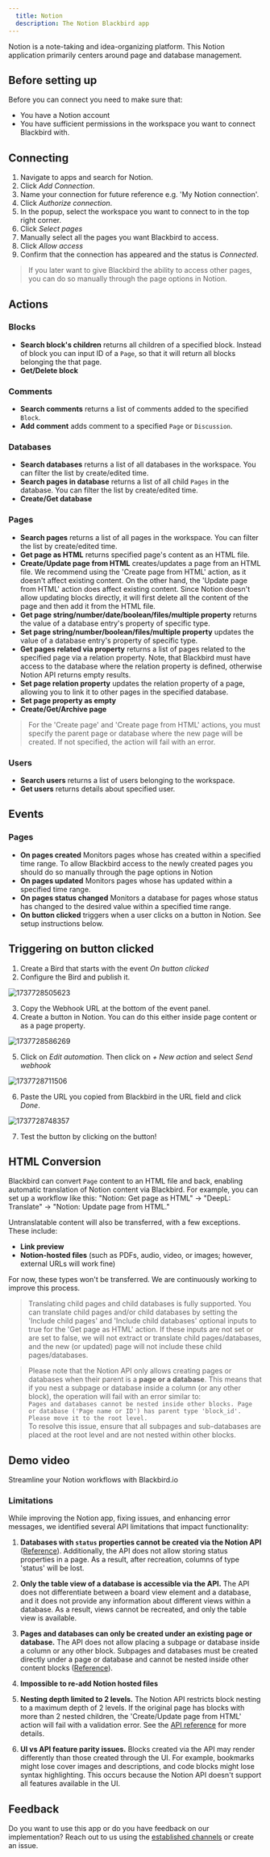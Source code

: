 ```yaml
---
  title: Notion
  description: The Notion Blackbird app
---
```


<LinkCard title="View on Github" target="_blank" href="https://github.com/bb-io/Notion" icon="github" />
 
  
Notion is a note-taking and idea-organizing platform. This Notion application primarily centers around page and database management.  
  
 ## Before setting up
 Before you can connect you need to make sure that:
 - You have a Notion account
 - You have sufficient permissions in the workspace you want to connect Blackbird with.
 
## Connecting  
  
1. Navigate to apps and search for Notion. 
2. Click _Add Connection_.  
3. Name your connection for future reference e.g. 'My Notion connection'.  
4. Click _Authorize connection_.
5. In the popup, select the workspace you want to connect to in the top right corner.
6. Click _Select pages_
7. Manually select all the pages you want Blackbird to access.
8. Click _Allow access_
9. Confirm that the connection has appeared and the status is _Connected_.  
  
> If you later want to give Blackbird the ability to access other pages, you can do so manually through the page options in Notion.

## Actions  
  
### Blocks  
  
- **Search block's children** returns all children of a specified block. Instead of block you can input ID of a `Page`, so that it will return all blocks belonging the that page.  
- **Get/Delete block** 

### Comments

- **Search comments** returns a list of comments added to the specified `Block`.
- **Add comment** adds comment to a specified `Page` or `Discussion`.

### Databases

- **Search databases** returns a list of all databases in the workspace. You can filter the list by create/edited time.
- **Search pages in database** returns a list of all child `Pages` in the database. You can filter the list by create/edited time. 
- **Create/Get database**

### Pages

- **Search pages** returns a list of all pages in the workspace. You can filter the list by create/edited time.
- **Get page as HTML** returns specified page's content as an HTML file.
- **Create/Update page from HTML** creates/updates a page from an HTML file. We recommend using the 'Create page from HTML' action, as it doesn't affect existing content. On the other hand, the 'Update page from HTML' action does affect existing content. Since Notion doesn't allow updating blocks directly, it will first delete all the content of the page and then add it from the HTML file.
- **Get page string/number/date/boolean/files/multiple property** returns the value of a database entry's property of specific type.
- **Set page string/number/boolean/files/multiple property** updates the value of a database entry's property of specific type.
- **Get pages related via property** returns a list of pages related to the specified page via a relation property. Note, that Blackbird must have access to the database where the relation property is defined, otherwise Notion API returns empty results.
- **Set page relation property** updates the relation property of a page, allowing you to link it to other pages in the specified database.
- **Set page property as empty**
- **Create/Get/Archive page**

> For the 'Create page' and 'Create page from HTML' actions, you must specify the parent page or database where the new page will be created. If not specified, the action will fail with an error.

### Users

- **Search users** returns a list of users belonging to the workspace.
- **Get users** returns details about specified user.

## Events

### Pages

- **On pages created** Monitors pages whose has created within a specified time range. To allow Blackbird access to the newly created pages you should do so manually through the page options in Notion
- **On pages updated** Monitors pages whose has updated within a specified time range.
- **On pages status changed** Monitors a database for pages whose status has changed to the desired value within a specified time range.
- **On button clicked** triggers when a user clicks on a button in Notion. See setup instructions below.

## Triggering on button clicked

1. Create a Bird that starts with the event *On button clicked*
2. Configure the Bird and publish it.

![1737728505623](https://raw.githubusercontent.com/bb-io/Notion/main/image/README/1737728505623.png)

3. Copy the Webhook URL at the bottom of the event panel.
4. Create a button in Notion. You can do this either inside page content or as a page property.

![1737728586269](https://raw.githubusercontent.com/bb-io/Notion/main/image/README/1737728586269.png)

5. Click on *Edit automation*. Then click on *+ New action* and select *Send webhook*

![1737728711506](https://raw.githubusercontent.com/bb-io/Notion/main/image/README/1737728711506.png)

6. Paste the URL you copied from Blackbird in the URL field and click *Done*.

![1737728748357](https://raw.githubusercontent.com/bb-io/Notion/main/image/README/1737728748357.png)

7. Test the button by clicking on the button!

## HTML Conversion

Blackbird can convert `Page` content to an HTML file and back, enabling automatic translation of Notion content via Blackbird. For example, you can set up a workflow like this: "Notion: Get page as HTML" → "DeepL: Translate" → "Notion: Update page from HTML."

Untranslatable content will also be transferred, with a few exceptions. These include:

- **Link preview**
- **Notion-hosted files** (such as PDFs, audio, video, or images; however, external URLs will work fine)

For now, these types won't be transferred. We are continuously working to improve this process.

> Translating child pages and child databases is fully supported. You can translate child pages and/or child databases by setting the 'Include child pages' and 'Include child databases' optional inputs to true for the 'Get page as HTML' action. If these inputs are not set or are set to false, we will not extract or translate child pages/databases, and the new (or updated) page will not include these child pages/databases.

> Please note that the Notion API only allows creating pages or databases when their parent is a **page or a database**. This means that if you nest a subpage or database inside a column (or any other block), the operation will fail with an error similar to:  
> `Pages and databases cannot be nested inside other blocks. Page or database ('Page name or ID') has parent type 'block_id'. Please move it to the root level.`  
> To resolve this issue, ensure that all subpages and sub-databases are placed at the root level and are not nested within other blocks.

## Demo video

Streamline your Notion workflows with Blackbird.io


<YouTube id="https://youtu.be/WP7L8AefTMA" />

### Limitations

While improving the Notion app, fixing issues, and enhancing error messages, we identified several API limitations that impact functionality:

1. **Databases with `status` properties cannot be created via the Notion API** ([Reference](https://developers.notion.com/reference/create-a-database)). Additionally, the API does not allow storing status properties in a page. As a result, after recreation, columns of type 'status' will be lost.

2. **Only the table view of a database is accessible via the API.** The API does not differentiate between a board view element and a database, and it does not provide any information about different views within a database. As a result, views cannot be recreated, and only the table view is available.

3. **Pages and databases can only be created under an existing page or database.** The API does not allow placing a subpage or database inside a column or any other block. Subpages and databases must be created directly under a page or database and cannot be nested inside other content blocks ([Reference](https://developers.notion.com/reference/post-page)).

4. **Impossible to re-add Notion hosted files**

5. **Nesting depth limited to 2 levels.** The Notion API restricts block nesting to a maximum depth of 2 levels. If the original page has blocks with more than 2 nested children, the 'Create/Update page from HTML' action will fail with a validation error. See the [API reference](https://developers.notion.com/reference/patch-block-children) for more details.

6. **UI vs API feature parity issues.** Blocks created via the API may render differently than those created through the UI. For example, bookmarks might lose cover images and descriptions, and code blocks might lose syntax highlighting. This occurs because the Notion API doesn't support all features available in the UI.

## Feedback  
  
Do you want to use this app or do you have feedback on our implementation? Reach out to us using the [established channels](https://www.blackbird.io/) or create an issue.
  

